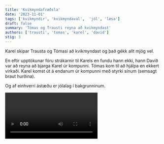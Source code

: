 ```yaml
---
title: 'Kvikmyndafræðsla'
date: '2023-11-01'
tags: ['kvikmyndir', 'kvikmyndaval',  'jól', 'læsa']
draft: false
summary: 'Tómas og Trausti reyna að kvikmyndast'
authors: ['trausti', 'tomas', 'karel', 'david']
stig: 3
---
```



Karel skipar Trausta og Tómasi að kvikmyndast og það gékk allt mjög vel.


En eftir upptökunar fóru strákarnir til Karels en fundu hann ekki, hann Davíð var að reyna að bjarga Karel úr kompunni.
Tómas kom til að hjálpa en ekkert virkaði. Karel komst út á endanum úr kompunni með styrki sínum (semsagt braut hurðina).


Og af einhverri ástæðu er jólalag í bakgrunninum.


<Video id="_v8mEXSf30U" />
